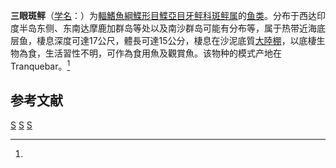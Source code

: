 {{Speciesbox 
| taxon = Pseudorhombus triocellatus
| authority = Bloch et Schneider, 1801<ref name='id8636'>{{cite web| url =http://www.bioinfo.cn/db05/BjdwSpecies.php?action=view&id=8636| title =三眼斑鲆| work =中国动物物种编目数据库| publisher =中国科学院微生物研究所| author =中国科学院动物研究所| accessdate =2009-04-16| deadurl =yes| archiveurl =https://web.archive.org/web/20160305022118/http://www.bioinfo.cn/db05/BjdwSpecies.php?action=view&id=8636| archivedate =2016-03-05}}</ref>
| synonyms = *''Pleuronectes triocellatus ,Bloch & Schneider, 1801 ''
}}

'''三眼斑鲆'''（[[学名|学名]]：{{lang|la|''Pseudorhombus triocellatus''}}）为[[輻鰭魚綱|輻鰭魚綱]][[鰈形目|鰈形目]][[鰈亞目|鰈亞目]][[牙鲆科|牙鲆科]][[斑鲆属|斑鲆属]]的[[鱼类|鱼类]]。分布于西达印度半岛东侧、东南达摩鹿加群岛等处以及南沙群岛可能有分布等，属于热带近海底层鱼，棲息深度可達17公尺，體長可達15公分，棲息在沙泥底質[[大陸棚|大陸棚]]，以底棲生物為食，生活習性不明，可作為食用魚及觀賞魚。该物种的模式产地在Tranquebar。<ref name='id8636'/>

== 参考文献 ==
{{reflist}}
{{Taxonbar|from=Q2612926}}

[[Category:食用魚|S]]
[[Category:觀賞魚|S]]
[[Category:斑鲆属|S]]
